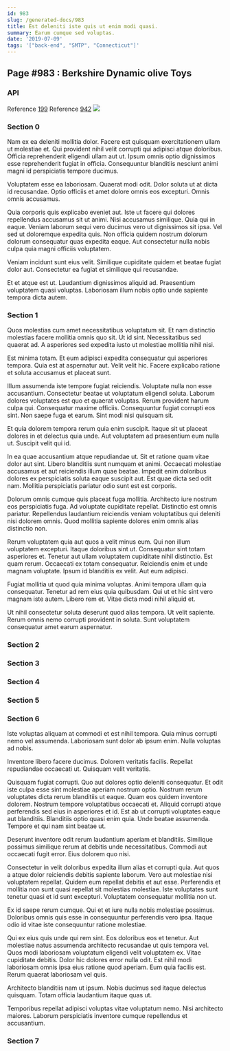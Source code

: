 ```yaml
---
id: 983
slug: /generated-docs/983
title: Est deleniti iste quis ut enim modi quasi.
summary: Earum cumque sed voluptas.
date: '2019-07-09'
tags: '["back-end", "SMTP", "Connecticut"]'
---
```

## Page #983 : Berkshire Dynamic olive Toys

### API



Reference [199](/generated-docs/199)
Reference [942](/generated-docs/942)
![](/assets/cats-5.jpg)

### Section 0
Nam ex ea deleniti mollitia dolor. Facere est quisquam exercitationem ullam ut molestiae et. Qui provident nihil velit corrupti qui adipisci atque doloribus. Officia reprehenderit eligendi ullam aut ut. Ipsum omnis optio dignissimos esse reprehenderit fugiat in officia. Consequuntur blanditiis nesciunt animi magni id perspiciatis tempore ducimus.
 Voluptatem esse ea laboriosam. Quaerat modi odit. Dolor soluta ut at dicta id recusandae. Optio officiis et amet dolore omnis eos excepturi. Omnis omnis accusamus.
 Quia corporis quis explicabo eveniet aut. Iste ut facere qui dolores repellendus accusamus sit ut animi. Nisi accusamus similique. Quia qui in eaque.
Veniam laborum sequi vero ducimus vero ut dignissimos sit ipsa. Vel sed ut doloremque expedita quis. Non officia quidem nostrum dolorum dolorum consequatur quas expedita eaque. Aut consectetur nulla nobis culpa quia magni officiis voluptatem.
 Veniam incidunt sunt eius velit. Similique cupiditate quidem et beatae fugiat dolor aut. Consectetur ea fugiat et similique qui recusandae.
 Et et atque est ut. Laudantium dignissimos aliquid ad. Praesentium voluptatem quasi voluptas. Laboriosam illum nobis optio unde sapiente tempora dicta autem.
### Section 1
Quos molestias cum amet necessitatibus voluptatum sit. Et nam distinctio molestias facere mollitia omnis quo sit. Ut id sint. Necessitatibus sed quaerat ad. A asperiores sed expedita iusto ut molestiae mollitia nihil nisi.
 Est minima totam. Et eum adipisci expedita consequatur qui asperiores tempora. Quia est at aspernatur aut. Velit velit hic. Facere explicabo ratione et soluta accusamus et placeat sunt.
 Illum assumenda iste tempore fugiat reiciendis. Voluptate nulla non esse accusantium. Consectetur beatae ut voluptatum eligendi soluta. Laborum dolores voluptates est quo et quaerat voluptas.
Rerum provident harum culpa qui. Consequatur maxime officiis. Consequuntur fugiat corrupti eos sint. Non saepe fuga et earum. Sint modi nisi quisquam sit.
 Et quia dolorem tempora rerum quia enim suscipit. Itaque sit ut placeat dolores in et delectus quia unde. Aut voluptatem ad praesentium eum nulla ut. Suscipit velit qui id.
 In ea quae accusantium atque repudiandae ut. Sit et ratione quam vitae dolor aut sint. Libero blanditiis sunt numquam et animi.
Occaecati molestiae accusamus et aut reiciendis illum quae beatae. Impedit enim doloribus dolores ex perspiciatis soluta eaque suscipit aut. Est quae dicta sed odit nam. Mollitia perspiciatis pariatur odio sunt est est corporis.
 Dolorum omnis cumque quis placeat fuga mollitia. Architecto iure nostrum eos perspiciatis fuga. Ad voluptate cupiditate repellat. Distinctio est omnis pariatur. Repellendus laudantium reiciendis veniam voluptatibus qui deleniti nisi dolorem omnis. Quod mollitia sapiente dolores enim omnis alias distinctio non.
 Rerum voluptatem quia aut quos a velit minus eum. Qui non illum voluptatem excepturi. Itaque doloribus sint ut. Consequatur sint totam asperiores et. Tenetur aut ullam voluptatem cupiditate nihil distinctio.
Est quam rerum. Occaecati ex totam consequatur. Reiciendis enim et unde magnam voluptate. Ipsum id blanditiis ex velit. Aut eum adipisci.
 Fugiat mollitia ut quod quia minima voluptas. Animi tempora ullam quia consequatur. Tenetur ad rem eius quia quibusdam. Qui ut et hic sint vero magnam iste autem. Libero rem et. Vitae dicta modi nihil aliquid et.
 Ut nihil consectetur soluta deserunt quod alias tempora. Ut velit sapiente. Rerum omnis nemo corrupti provident in soluta. Sunt voluptatem consequatur amet earum aspernatur.
### Section 2

### Section 3

### Section 4

### Section 5

### Section 6
Iste voluptas aliquam at commodi et est nihil tempora. Quia minus corrupti nemo vel assumenda. Laboriosam sunt dolor ab ipsum enim. Nulla voluptas ad nobis.
 Inventore libero facere ducimus. Dolorem veritatis facilis. Repellat repudiandae occaecati ut. Quisquam velit veritatis.
 Quisquam fugiat corrupti. Quo aut dolores optio deleniti consequatur. Et odit iste culpa esse sint molestiae aperiam nostrum optio. Nostrum rerum voluptates dicta rerum blanditiis ut eaque. Quam eos quidem inventore dolorem.
Nostrum tempore voluptatibus occaecati et. Aliquid corrupti atque perferendis sed eius in asperiores et id. Est ab ut corrupti voluptates eaque aut blanditiis. Blanditiis optio quasi enim quia. Unde beatae assumenda. Tempore et qui nam sint beatae ut.
 Deserunt inventore odit rerum laudantium aperiam et blanditiis. Similique possimus similique rerum at debitis unde necessitatibus. Commodi aut occaecati fugit error. Eius dolorem quo nisi.
 Consectetur in velit doloribus expedita illum alias et corrupti quia. Aut quos a atque dolor reiciendis debitis sapiente laborum. Vero aut molestiae nisi voluptatem repellat. Quidem eum repellat debitis et aut esse.
Perferendis et mollitia non sunt quasi repellat sit molestias molestiae. Iste voluptates sunt tenetur quasi et id sunt excepturi. Voluptatem consequatur mollitia non ut.
 Ex id saepe rerum cumque. Qui et et iure nulla nobis molestiae possimus. Doloribus omnis quis esse in consequuntur perferendis vero ipsa. Itaque odio id vitae iste consequuntur ratione molestiae.
 Qui ex eius quis unde qui rem sint. Eos doloribus eos et tenetur. Aut molestiae natus assumenda architecto recusandae ut quis tempora vel. Quos modi laboriosam voluptatum eligendi velit voluptatem ex. Vitae cupiditate debitis.
Dolor hic dolores error nulla odit. Est nihil modi laboriosam omnis ipsa eius ratione quod aperiam. Eum quia facilis est. Rerum quaerat laboriosam vel quis.
 Architecto blanditiis nam ut ipsum. Nobis ducimus sed itaque delectus quisquam. Totam officia laudantium itaque quas ut.
 Temporibus repellat adipisci voluptas vitae voluptatum nemo. Nisi architecto maiores. Laborum perspiciatis inventore cumque repellendus et accusantium.
### Section 7

